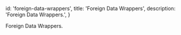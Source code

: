 
  id: 'foreign-data-wrappers',
  title: 'Foreign Data Wrappers',
  description: 'Foreign Data Wrappers.',
}

Foreign Data Wrappers.
